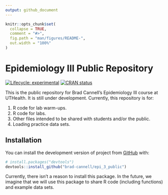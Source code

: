 ```yaml
---
output: github_document
---
```


<!-- README.md is generated from README.Rmd. Please edit that file -->

```r
knitr::opts_chunk$set(
  collapse = TRUE,
  comment = "#>",
  fig.path = "man/figures/README-",
  out.width = "100%"
)
```

# Epidemiology III Public Repository

<!-- badges: start -->
[![Lifecycle: experimental](https://img.shields.io/badge/lifecycle-experimental-orange.svg)](https://lifecycle.r-lib.org/articles/stages.html#experimental)
[![CRAN status](https://www.r-pkg.org/badges/version/project)](https://CRAN.R-project.org/package=project)
<!-- badges: end -->

This is the public repository for Brad Cannell’s Epidemiology III course at UTHealth. It is still under development. Currently, this repository is for:

1. R code for lab warm-ups.
2. R code for labs.
3. Other files intended to be shared with students and/or the public.
4. Loading practice data sets.


## Installation

You can install the development version of project from [GitHub](https://github.com/) with:

``` r
# install.packages("devtools")
devtools::install_github("brad-cannell/epi_3_public")
```

Currently, there isn't a reason to install this package. In the future, we imagine that we will use this package to share R code (including functions) and example data sets.

